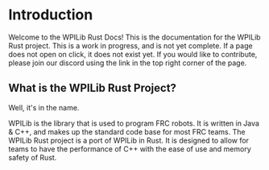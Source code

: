 # Introduction

Welcome to the WPILib Rust Docs!
This is the documentation for the WPILib Rust project.
This is a work in progress, and
is not yet complete.
If a page does not open on click, it does not exist yet.
If you would like to contribute, please
join our discord using the link in the top right corner of the page.

## What is the WPILib Rust Project?

Well, it's in the name.

WPILib is the library that is used to program FRC robots.
It is written in Java & C++, and makes up the standard code
base for most FRC teams.
The WPILib Rust project is a port of WPILib in Rust.
It is designed to allow for teams to have
the performance of C++ with the ease of use and memory safety of Rust.
